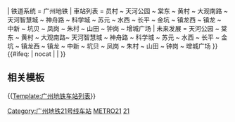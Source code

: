 {{鐵道路線 | lua = 1
| 模板名稱 = 广州地铁21号线
| 名稱 = {{rint|gz|metro}} [[广州地铁21号线]]
| 代表色 = {{广州地铁标志色|21}}
| Logo = {{#ifeq: {{NAMESPACE}} | {{NS:0}} | [[File:Guangzhou Metro icon.svg|20px|广州地鐵標誌]]}}
| 铁道系统 = 广州地铁
| 車站列表 =
员村 ~ 天河公园 ~ 棠东 ~ 黄村 ~ 大观南路 ~ 天河智慧城 ~ 神舟路 ~ 科学城 ~ 苏元 ~ 水西 ~ 长平 ~ 金坑 ~ 镇龙西 ~ 镇龙 ~ 中新 ~ 坑贝 ~ 凤岗 ~ 朱村 ~ 山田 ~ 钟岗 ~ 增城广场
| 未来发展 =
天河公园 ~ 棠东 ~ 黄村 ~ 大观南路~ 天河智慧城 ~ 神舟路 ~ 科学城 ~ 苏元 ~ 水西 ~ 长平 ~ 金坑 ~ 镇龙西 ~ 镇龙 ~ 中新 ~ 坑贝 ~ 凤岗 ~ 朱村 ~ 山田 ~ 钟岗 ~ 增城广场
}}<includeonly>{{#ifeq: {{{1}}} | nocat |  | [[Category:广州地铁21号线车站]] }}</includeonly><noinclude>
== 相关模板 ==

{{[[Template:广州地铁车站列表]]}}

[[Category:广州市铁路模板|METRO21]]
[[Category:广州地铁路线车站模板|21]]
</noinclude>